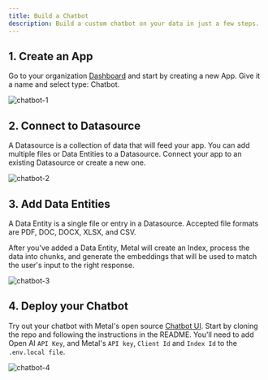 ```yaml
---
title: Build a Chatbot
description: Build a custom chatbot on your data in just a few steps.
---
```


## 1. Create an App

Go to your organization [Dashboard](https://app.getmetal.io) and start by creating a new App. Give it a name and select type: Chatbot.

![chatbot-1](images/chatbot-01.png)

## 2. Connect to Datasource

A Datasource is a collection of data that will feed your app. You can add multiple files or Data Entities to a Datasource.
Connect your app to an existing Datasource or create a new one.

![chatbot-2](images/chatbot-02.png)

## 3. Add Data Entities

A Data Entity is a single file or entry in a Datasource. Accepted file formats are PDF, DOC, DOCX, XLSX, and CSV.

After you've added a Data Entity, Metal will create an Index, process the data into chunks, and generate the embeddings that will be used to match the user's input to the right response.

![chatbot-3](images/chatbot-03.png)

## 4. Deploy your Chatbot

Try out your chatbot with Metal's open source [Chatbot UI](https://github.com/getmetal/chatbot).
Start by cloning the repo and following the instructions in the README.
You'll need to add Open AI `API Key`, and Metal's `API key`, `Client Id` and `Index Id` to the `.env.local file`.

![chatbot-4](images/chatbot-04.png)
